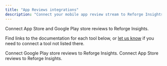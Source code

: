 ```yaml
---
title: "App Reviews integrations"
description: "Connect your mobile app review stream to Reforge Insights"
---
```


Connect App Store and Google Play store reviews to Reforge Insights.

Find links to the documentation for each tool below, or [let us know](mailto:Chun.Jiang@reforge.com?subject=Integration+Request&body=Tell+us+more+about+the+integration+you+need) if you need to connect a tool not listed there.

<CardGroup cols={2}>
  <Card title="Google Play Store" icon="link" iconType="regular" href="integrations/google.mdx">
    Connect Google Play store reviews to Reforge Insights.
  </Card>
  <Card title="App Store" icon="link" iconType="regular" href="integrations/apple.mdx">
    Connect App Store reviews to Reforge Insights.
  </Card>
</CardGroup>